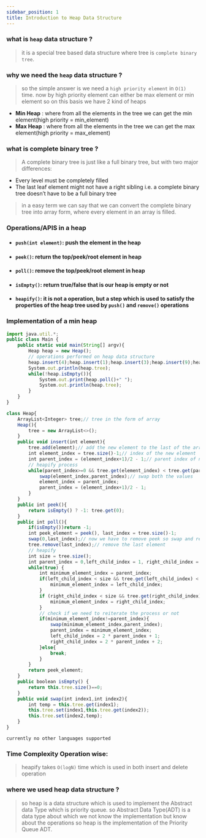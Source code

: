 ```yaml
---
sidebar_position: 1
title: Introduction to Heap Data Structure
---
```


### what is `heap` data structure ?

> it is a special tree based data structure where tree is `complete binary tree`.

### why we need the `heap` data structure ?

> so the simple answer is we need a `high priority element` in `O(1)` time. now by high priority element can either be max element or min element so on this basis we have 2 kind of heaps

- **Min Heap** : where from all the elements in the tree we can get the min element(high priority = min_element)
- **Max Heap** : where from all the elements in the tree we can get the max element(high priority = max_element)

### what is complete binary tree ?

> A complete binary tree is just like a full binary tree, but with two major differences:

- Every level must be completely filled
- The last leaf element might not have a right sibling i.e. a complete binary tree doesn’t have to be a full binary tree

> in a easy term we can say that we can convert the complete binary tree into array form, where every element in an array is filled.

### Operations/APIS in a heap

- #### `push(int element)`: push the element in the heap
- #### `peek()`: return the top/peek/root element in heap
- #### `poll()`: remove the top/peek/root element in heap
- #### `isEmpty()`: return true/false that is our heap is empty or not
- #### `heapify()`: it is not a operation, but a step which is used to satisfy the properties of the heap tree used by `push()` and `remove()` operations

### Implementation of a min heap

<Tabs>
<TabItem value="java" label="Java">

```js
import java.util.*;
public class Main {
    public static void main(String[] argv){
        Heap heap = new Heap();
        // operations performed on heap data structure
        heap.insert(4);heap.insert(1);heap.insert(3);heap.insert(9);heap.insert(7);
        System.out.println(heap.tree);
        while(!heap.isEmpty()){
            System.out.print(heap.poll()+" ");
            System.out.println(heap.tree);
        }
    }
}

class Heap{
    ArrayList<Integer> tree;// tree in the form of array
    Heap(){
        tree = new ArrayList<>();
    }
    public void insert(int element){
        tree.add(element);// add the new element to the last of the array
        int element_index = tree.size()-1;// index of the new element
        int parent_index = (element_index+1)/2 - 1;// parent index of new element
        // heapify process
        while(parent_index>=0 && tree.get(element_index) < tree.get(parent_index)){
            swap(element_index,parent_index);// swap both the values
            element_index = parent_index;
            parent_index = (element_index+1)/2 - 1;
        }
    }
    public int peek(){
        return isEmpty() ? -1: tree.get(0);
    }
    public int poll(){
        if(isEmpty())return -1;
        int peek_element = peek(), last_index = tree.size()-1;
        swap(0,last_index);// now we have to remove peek so swap and remove with last element
        tree.remove(last_index);// remove the last element
        // heapify
        int size = tree.size();
        int parent_index = 0,left_child_index = 1, right_child_index = 2;
        while(true) {
            int minimum_element_index = parent_index;
            if(left_child_index < size && tree.get(left_child_index) < tree.get(minimum_element_index)){
                minimum_element_index = left_child_index;
            }
            if (right_child_index < size && tree.get(right_child_index) < tree.get(minimum_element_index)) {
                minimum_element_index = right_child_index;
            }
            // check if we need to reiterate the process or not
            if(minimum_element_index!=parent_index){
                swap(minimum_element_index,parent_index);
                parent_index = minimum_element_index;
                left_child_index = 2 * parent_index + 1;
                right_child_index = 2 * parent_index + 2;
            }else{
                break;
            }
        }
        return peek_element;
    }
    public boolean isEmpty() {
        return this.tree.size()==0;
    }
    public void swap(int index1,int index2){
        int temp = this.tree.get(index1);
        this.tree.set(index1,this.tree.get(index2));
        this.tree.set(index2,temp);
    }
}


```

</TabItem>

<TabItem value="other" label="Other">

```
currently no other languages supported
```

</TabItem>

</Tabs>

### Time Complexity Operation wise:

> heapify takes `O(logN)` time which is used in both insert and delete operation

### where we used heap data structure ?

> so heap is a data structure which is used to implement the Abstract data Type which is priority queue.
> so Abstract Data Type(ADT) is a data type about which we not know the implementation but know about the operations
> so heap is the implementation of the Priority Queue ADT.

